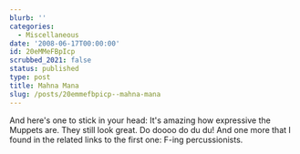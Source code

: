 ```yaml
---
blurb: ''
categories:
  - Miscellaneous
date: '2008-06-17T00:00:00'
id: 20eMMeFBpIcp
scrubbed_2021: false
status: published
type: post
title: Mahna Mana
slug: /posts/20emmefbpicp--mahna-mana
---
```


And here's one to stick in your head:
It's amazing how expressive the Muppets are. They still look great.
Do doooo do du du! And one more that I found in the related links
to the first one:
F-ing percussionists.

